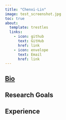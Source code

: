 ```yaml
---
title: "Chenxi-Lin"
image: test_screenshot.jpg
toc: true
about:
  template: trestles
  links:
    - icon: github
      text: GitHub
      href: link
    - icon: envelope
      text: Email
      href: link
---
```


::: {.column-page}

## [Bio](https://lindsaynhayes.github.io/introR2025/)

## Research Goals

## Experience

:::